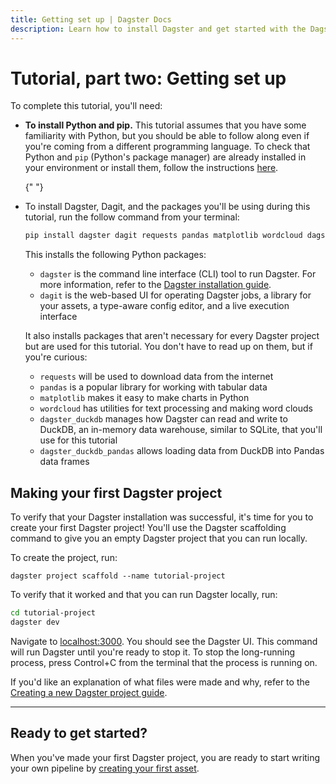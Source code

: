 ```yaml
---
title: Getting set up | Dagster Docs
description: Learn how to install Dagster and get started with the Dagster tutorial.
---
```


# Tutorial, part two: Getting set up

To complete this tutorial, you'll need:

- **To install Python and pip.** This tutorial assumes that you have some familiarity with Python, but you should be able to follow along even if you're coming from a different programming language. To check that Python and `pip` (Python's package manager) are already installed in your environment or install them, follow the instructions [here](https://packaging.python.org/guides/installing-using-pip-and-virtual-environments/).

  {" "} <DagsterVersion />

- To install Dagster, Dagit, and the packages you'll be using during this tutorial, run the follow command from your terminal:

  ```bash
  pip install dagster dagit requests pandas matplotlib wordcloud dagster_duckdb dagster_duckdb_panda
  ```

  This installs the following Python packages:

  - `dagster` is the command line interface (CLI) tool to run Dagster. For more information, refer to the [Dagster installation guide](/getting-started/install).
  - `dagit` is the web-based UI for operating Dagster jobs, a library for your assets, a type-aware config editor, and a live execution interface

  It also installs packages that aren't necessary for every Dagster project but are used for this tutorial. You don't have to read up on them, but if you're curious:

  - `requests` will be used to download data from the internet
  - `pandas` is a popular library for working with tabular data
  - `matplotlib` makes it easy to make charts in Python
  - `wordcloud` has utilities for text processing and making word clouds
  - `dagster_duckdb` manages how Dagster can read and write to DuckDB, an in-memory data warehouse, similar to SQLite, that you'll use for this tutorial
  - `dagster_duckdb_pandas` allows loading data from DuckDB into Pandas data frames

## Making your first Dagster project

To verify that your Dagster installation was successful, it's time for you to create your first Dagster project! You'll use the Dagster scaffolding command to give you an empty Dagster project that you can run locally.

To create the project, run:

    dagster project scaffold --name tutorial-project

To verify that it worked and that you can run Dagster locally, run:

```bash
cd tutorial-project
dagster dev
```

Navigate to [localhost:3000](http://localhost:3000). You should see the Dagster UI. This command will run Dagster until you're ready to stop it. To stop the long-running process, press Control+C from the terminal that the process is running on.

If you'd like an explanation of what files were made and why, refer to the [Creating a new Dagster project guide](/getting-started/create-new-project#using-the-default-project-skeleton).

---

## Ready to get started?

When you've made your first Dagster project, you are ready to start writing your own pipeline by [creating your first asset](/tutorial/writing-your-first-asset).
